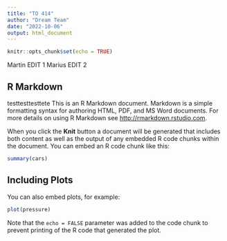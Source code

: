 ```yaml
---
title: "TO 414"
author: "Dream Team"
date: "2022-10-06"
output: html_document
---
```


```r
knitr::opts_chunk$set(echo = TRUE)
```


Martin EDIT 1
Marius EDIT 2

## R Markdown
testtesttesttete
This is an R Markdown document. Markdown is a simple formatting syntax for authoring HTML, PDF, and MS Word documents. For more details on using R Markdown see <http://rmarkdown.rstudio.com>.

When you click the **Knit** button a document will be generated that includes both content as well as the output of any embedded R code chunks within the document. You can embed an R code chunk like this:

```r
summary(cars)
```

## Including Plots

You can also embed plots, for example:

```r
plot(pressure)
```

Note that the `echo = FALSE` parameter was added to the code chunk to prevent printing of the R code that generated the plot.
